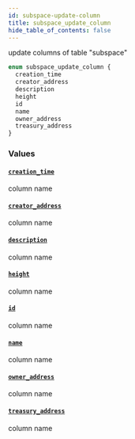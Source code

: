 ```yaml
---
id: subspace-update-column
title: subspace_update_column
hide_table_of_contents: false
---
```


update columns of table "subspace"

```graphql
enum subspace_update_column {
  creation_time
  creator_address
  description
  height
  id
  name
  owner_address
  treasury_address
}
```

### Values

#### [`creation_time`](#)

column name

#### [`creator_address`](#)

column name

#### [`description`](#)

column name

#### [`height`](#)

column name

#### [`id`](#)

column name

#### [`name`](#)

column name

#### [`owner_address`](#)

column name

#### [`treasury_address`](#)

column name
